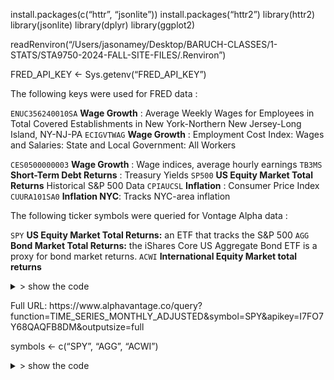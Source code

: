 install.packages(c("httr", "jsonlite"))
install.packages("httr2")
library(httr2)
library(jsonlite)
library(dplyr)
library(ggplot2)

readRenviron("/Users/jasonamey/Desktop/BARUCH-CLASSES/1-STATS/STA9750-2024-FALL-SITE-FILES/.Renviron")

FRED_API_KEY <- Sys.getenv("FRED_API_KEY")

The following keys were used for FRED data : 

`ENUC356240010SA` **Wage Growth** : Average Weekly Wages for Employees in Total Covered Establishments in New York-Northern New Jersey-Long Island, NY-NJ-PA
`ECIGVTWAG` **Wage Growth** : Employment Cost Index: Wages and Salaries: State and Local Government: All Workers

`CES0500000003` **Wage Growth** : Wage indices, average hourly earnings 
`TB3MS` **Short-Term Debt Returns** : Treasury Yields 
`SP500` **US Equity Market Total Returns** Historical S&P 500 Data
`CPIAUCSL` **Inflation** : Consumer Price Index 
`CUURA101SA0` **Inflation NYC**: Tracks NYC-area inflation 

The following ticker symbols were queried for Vontage Alpha data : 

`SPY`  **US Equity Market Total Returns:** an ETF that tracks the S&P 500 
`AGG` **Bond Market Total Returns:** the iShares Core US Aggregate Bond ETF is a proxy for bond market returns.
`ACWI` **International Equity Market total returns** 

<details>
<summary> \> show the code</summary>

```r
lint(filename = "mp04.qmd")
# FRED data
FRED_BASE <- "https://api.stlouisfed.org/fred/series/observations"
FRED_API_KEY <- Sys.getenv("FRED_API_KEY")

# Function for building requests with base URL and query parameters
build_request <- function(base_url, ...) {
  request(base_url) |>
    req_url_query(...)
}

# Function for sending GET requests to a REST API with response parsed as JSON
send_request <- function(req) {
  response <- req |>
    req_perform()
  if (resp_status(response) == 200) {
    return(response |> resp_body_json(simplifyVector = TRUE))
  } else {
    stop("Request failed. Status code: ", resp_status(response))
  }
}

# FRED series to iterate over
series_FRED <- c("CES0500000003", "TB3MS",  "CPIAUCSL", "CUURA101SA0")

series_FRED <- c("ECIGVTWAG", "ENUC356240010SA")

# TO DO RE-WRITE CODE WITH NAMED VECTORS FOR PERIOD LOOK-UPS: 
series_info <- c(
  "CES0500000003" = "m",
  "TB3MS" = "m",
  "CPIAUCSL" = "m",
  "CUURA101SA0" = "m",
  "ECIGVTWAG" = "q",
  "ENUC356240010SA" = "q"
)

# Loop through each series, fetch data, and save to CSV
for (fred_series in series_FRED) {
  # Build the request for FRED
  fred_request <- build_request(
    FRED_BASE,
    series_id = fred_series,
    frequency = "m",
    api_key = FRED_API_KEY,
    file_type = "json"
  )

  # Fetch and parse the data
  fred_data <- send_request(fred_request)

  # Extract observations as a data frame
  fred_observations <- as.data.frame(fred_data$observations)

  # Create a filename for the CSV
  csv_filename <- paste0("data/mp04/", fred_series, "_data.csv")

  # Save the data frame to CSV for development
  write.csv(fred_observations, csv_filename, row.names = FALSE)

  cat(paste0("Data for series '", fred_series, "' saved to ", csv_filename, "\n"))
}


fetch_fred_data <- function(series_FRED, frequency = "m", FRED_BASE, FRED_API_KEY, output_dir = "data/mp04/") {
  # Ensure output directory exists
  if (!dir.exists(output_dir)) {
    dir.create(output_dir, recursive = TRUE)
  }
  
  for (fred_series in series_FRED) {
    # Build the request for FRED
    fred_request <- sprintf(
      "%s?series_id=%s&frequency=%s&api_key=%s&file_type=json",
      FRED_BASE,
      fred_series,
      frequency,
      FRED_API_KEY
    )

    # Fetch and parse the data
    fred_response <- httr::GET(fred_request)
    
    # Check if the request was successful
    if (httr::status_code(fred_response) == 200) {
      fred_data <- jsonlite::fromJSON(httr::content(fred_response, as = "text"))
      
      # Extract observations as a data frame
      fred_observations <- as.data.frame(fred_data$observations)

      # Create a filename for the CSV
      csv_filename <- file.path(output_dir, paste0(fred_series, "_data.csv"))

      # Save the data frame to CSV for development
      write.csv(fred_observations, csv_filename, row.names = FALSE)

      cat(paste0("Data for series '", fred_series, "' saved to ", csv_filename, "\n"))
    } else {
      cat(paste0("Failed to fetch data for series '", fred_series, "'. HTTP status: ", httr::status_code(fred_response), "\n"))
    }
  }
}

# Fetch data for quarterly series 
fetch_fred_data(c("ENUC356240010SA","ECIGVTWAG"), frequency = "q", FRED_BASE, FRED_API_KEY, output_dir = "data/mp04/")


# Alpha Vantage Data
ALPHA_BASE <- "https://www.alphavantage.co/query"
ALPHA_API_KEY <- Sys.getenv("ALPHA_API_KEY")

# Define a function to fetch and transform Alpha Vantage data
fetch_alpha_vantage_data <- function(base_url, function_type, symbol, api_key, outputsize = "full") {
  # Build the request
  request <- build_request(
    base_url,
    # Be careful: function is a reserved word in R
    `function` = function_type,
    symbol = symbol,
    apikey = api_key,
    outputsize = outputsize
  )

  # Send the request and parse the response
  response <- send_request(request)

  # Extract the records and metadata
  list(
    records = response$`Monthly Adjusted Time Series`,
    symbol = response$`Meta Data`$`2. Symbol`
  )
}

# Define a function to convert Alpha Vantage records into a data frame
records_to_dataframe <- function(records, symbol) {

  df <- do.call(rbind, lapply(names(records), function(date) {
    data.frame(
      date = as.Date(date),
      close = as.numeric(records[[date]][["4. close"]]),
      dividend = as.numeric(records[[date]][["5. adjusted close"]])
    )
  }))

  # Rename the 'close' column to the symbol
  colnames(df)[colnames(df) == "close"] <- symbol
  return(df)
}

alpha_data <- fetch_alpha_vantage_data(
  base_url = alpha_base,
  function_type = "TIME_SERIES_MONTHLY_ADJUSTED",
  symbol = alpha_symbol,
  api_key = ALPHA_API_KEY
)

symbols <- c("SPY", "AGG", "ACWI")

alpha_data
df <- records_to_dataframe(alpha_data$records, alpha_data$symbol)

for (symbol in symbols) {
  # Fetch Alpha Vantage data
  alpha_data <- fetch_alpha_vantage_data(
    base_url = ALPHA_BASE,
    function_type = "TIME_SERIES_MONTHLY_ADJUSTED",
    symbol = symbol,
    api_key = ALPHA_API_KEY
  )

  # Convert records to a data frame
  df <- records_to_dataframe(alpha_data$records, alpha_data$symbol)

  # Save the data frame to a CSV file for development
  csv_filename <- paste0("data/mp04/", symbol, "_data.csv")
  write.csv(df, file = csv_filename, row.names = FALSE)
  cat(paste0("Data for symbol: '", symbol, "' saved to ", csv_filename, "\n"))
}



```
</details>

Full URL: https://www.alphavantage.co/query?function=TIME_SERIES_MONTHLY_ADJUSTED&symbol=SPY&apikey=I7FO7Y68QAQFB8DM&outputsize=full

symbols <- c("SPY", "AGG", "ACWI")

<details>
<summary>\> show the code </summary>

```r

CPI_US <- read.csv("data/mp04/CPIAUCSL_data.csv")
CPI_NY_METRO <- read.csv("data/mp04/CUURA101SA0_data.csv") 
TREASURY <- read.csv("data/mp04/TB3MS_data.csv")
SPY <- read.csv("data/mp04/SPY_data.csv")
AGG <- read.csv("data/mp04/AGG_data.csv")
ACWI <- read.csv("data/mp04/ACWI_data.csv") 

```
</details>



<!-- dividend code :  -->

<!--   # Calculate the average dividend value -->
<!--   all_dividends <- sapply(names(records), function(date) { -->
<!--      value <- records[[date]][["7. dividend amount"]] -->
<!--   if (is.null(value) || value == "") { -->
<!--     return(NA)  # Replace missing or empty values with NA -->
<!--   } -->
<!--   as.numeric(value)  -->
<!--   }) -->
<!--   print(all_dividends) -->
<!--   if (any(is.na(all_dividends))) { -->
<!--     warning("Some dividend values are NA. Check the records for missing or non-numeric            data.") -->
<!--   } -->

<!--   avg_dividend <- mean(all_dividends, na.rm = TRUE) -->




